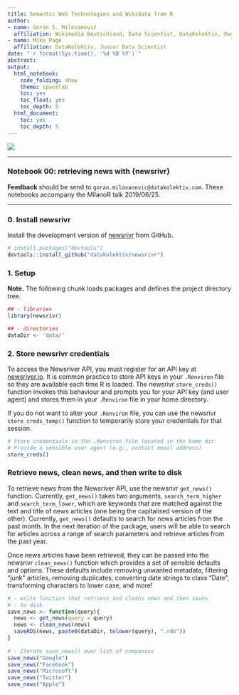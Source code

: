 ```yaml
---
title: Semantic Web Technologies and Wikidata from R
author:
- name: Goran S. Milovanović
  affiliation: Wikimedia Deutschland, Data Scientist, DataKolektiv, Owner
- name: Mike Page
  affiliation: DataKolektiv, Junior Data Scientist
date: "`r format(Sys.time(), '%d %B %Y')`"
abstract: 
output:
  html_notebook:
    code_folding: show
    theme: spacelab
    toc: yes
    toc_float: yes
    toc_depth: 5
  html_document:
    toc: yes
    toc_depth: 5
---
```


![](img/DK_Logo_100.png)

***
### Notebook 00: retrieving news with {newsrivr}
**Feedback** should be send to `goran.milovanovic@datakolektiv.com`. 
These notebooks accompany the MilanoR talk 2019/06/25.  


***

### 0. Install newsrivr

Install the development version of [newsrivr](https://github.com/datakolektiv/newsrivr) from GitHub.

```r
# install.packages("devtools")
devtools::install_github("datakolektiv/newsrivr")
```


### 1. Setup

**Note.** The following chunk loads packages and defines the project directory tree.

```r
## - libraries
library(newsrivr)

## - directories
dataDir <- 'data/'
```

### 2. Store newsrivr credentials
To access the Newsriver API, you must register for an API key at [newsriver.io](https://newsriver.io/). It is common practice to store API keys in your `.Renviron` file so they are available each time R is loaded. The newsrivr `store_creds()` function invokes this behaviour and prompts you for your API key (and user agent) and stores them in your `.Renviron` file in your home directory.

If you do not want to alter your `.Renviron` file, you can use the newsrivr `store_creds_temp()` function to temporarily store your credentials for that session.

```r
# Store credentials in the .Renviron file located in the home dir
# Provide a sensible user agent (e.g., contact email address)
store_creds()
```


### Retrieve news, clean news, and then write to disk

To retrieve news from the Newsriver API, use the newsrivr `get_news()` function. Currently, `get_news()` takes two arguments, `search_term_higher` and `search_term_lower`, which are keywords that are matched against the text and title of news articles (one being the capitalised version of the other). Currently, `get_news()` defaults to search for news articles from the past month. In the next iteration of the package, users will be able to search for articles across a range of search parameters and retrieve articles from the past year.

Once news articles have been retrieved, they can be passed into the newsrivr `clean_news()` function which provides a set of sensible defaults and options. These defaults include removing unwanted metadata, filtering "junk" articles, removing duplicates, converting date strings to class "Date", transforming characters to lower case, and more!

```r
# - write function that retrievs and cleans news and then saves
# - to disk
save_news <- function(query){
  news <- get_news(query = query)
  news <- clean_news(news) 
  saveRDS(news, paste0(dataDir, tolower(query), ".rds"))
}
 
# - Iterate save_news() over list of companies
save_news("Google")
save_news("Facebook")
save_news("Microsoft")
save_news("Twitter")
save_news("Apple")
```